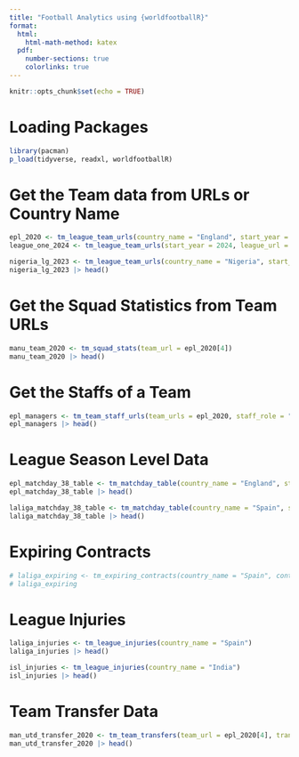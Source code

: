 ```yaml
---
title: "Football Analytics using {worldfootballR}"
format:
  html:
    html-math-method: katex
  pdf:
    number-sections: true
    colorlinks: true
---
```


```r
knitr::opts_chunk$set(echo = TRUE)
```

# Loading Packages

```r
library(pacman)
p_load(tidyverse, readxl, worldfootballR)
```

# Get the Team data from URLs or Country Name

```r
epl_2020 <- tm_league_team_urls(country_name = "England", start_year = 2020)
league_one_2024 <- tm_league_team_urls(start_year = 2024, league_url = "https://www.transfermarkt.com/league-one/startseite/wettbewerb/GB3")
```

```r
nigeria_lg_2023 <- tm_league_team_urls(country_name = "Nigeria", start_year = 2023)
nigeria_lg_2023 |> head()
```

# Get the Squad Statistics from Team URLs

```r
manu_team_2020 <- tm_squad_stats(team_url = epl_2020[4])
manu_team_2020 |> head()
```

# Get the Staffs of a Team

```r
epl_managers <- tm_team_staff_urls(team_urls = epl_2020, staff_role = "Manager")
epl_managers |> head()
```

# League Season Level Data

```r
epl_matchday_38_table <- tm_matchday_table(country_name = "England", start_year= "2023", matchday = 38)
epl_matchday_38_table |> head()
```

```r
laliga_matchday_38_table <- tm_matchday_table(country_name = "Spain", start_year= "2023", matchday = 38)
laliga_matchday_38_table |> head()
```

# Expiring Contracts

```r
# laliga_expiring <- tm_expiring_contracts(country_name = "Spain", contract_end_year = 2022)
# laliga_expiring
```

# League Injuries

```r
laliga_injuries <- tm_league_injuries(country_name = "Spain")
laliga_injuries |> head()

```

```r
isl_injuries <- tm_league_injuries(country_name = "India")
isl_injuries |> head()
```

# Team Transfer Data

```r
man_utd_transfer_2020 <- tm_team_transfers(team_url = epl_2020[4], transfer_window = "all")
man_utd_transfer_2020 |> head()
```
